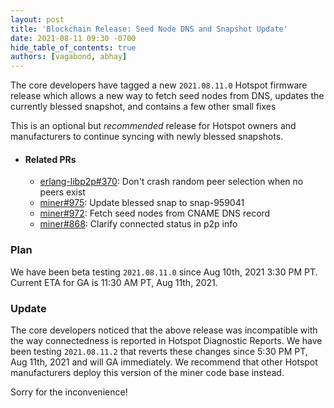 ```yaml
---
layout: post
title: 'Blockchain Release: Seed Node DNS and Snapshot Update'
date: 2021-08-11 09:30 -0700
hide_table_of_contents: true
authors: [vagabond, abhay]
---
```


The core developers have tagged a new `2021.08.11.0` Hotspot firmware release which allows a new way
to fetch seed nodes from DNS, updates the currently blessed snapshot, and contains a few other small
fixes

<!--truncate-->

This is an optional but _recommended_ release for Hotspot owners and manufacturers to continue
syncing with newly blessed snapshots.

- #### Related PRs

  - [erlang-libp2p#370](https://github.com/helium/erlang-libp2p/pull/370): Don't crash random peer
    selection when no peers exist
  - [miner#975](https://github.com/helium/miner/pull/975): Update blessed snap to snap-959041
  - [miner#972](https://github.com/helium/miner/pull/975): Fetch seed nodes from CNAME DNS record
  - [miner#868](https://github.com/helium/miner/pull/868): Clarify connected status in p2p info

### Plan

We have been beta testing `2021.08.11.0` since Aug 10th, 2021 3:30 PM PT. Current ETA for GA is
11:30 AM PT, Aug 11th, 2021.

### Update

The core developers noticed that the above release was incompatible with the way connectedness is
reported in Hotspot Diagnostic Reports. We have been testing `2021.08.11.2` that reverts these
changes since 5:30 PM PT, Aug 11th, 2021 and will GA immediately. We recommend that other Hotspot
manufacturers deploy this version of the miner code base instead.

Sorry for the inconvenience!
